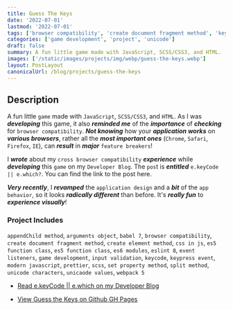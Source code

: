```yaml
---
title: Guess The Keys
date: '2022-07-01'
lastmod: '2022-07-01'
tags: ['browser compatibility', 'create document fragment method', 'keycode', 'unicode']
categories: ['game development', 'project', 'unicode']
draft: false
summary: A fun little game made with JavaScript, SCSS/CSS3, and HTML.
images: ['/static/images/projects/img/webp/guess-the-keys.webp']
layout: PostLayout
canonicalUrl: /blog/projects/guess-the-keys
---
```


## Description

A fun little `game` made with `JavaScript`, `SCSS/CSS3`, and `HTML`. As I was **_developing_** this game, it also **_reminded me_** of the **_importance_** of **_checking_** for `browser compatibility`. **_Not knowing_** how your **_application works_** on **_various browsers_**, rather all the **_most important ones_** (`Chrome`, `Safari`, `Firefox`, `IE`), can **_result_** in **_major_** `feature breakers`!

I **_wrote_** about my `cross browser compatibility` **_experience_** while **_developing_** this `game` on my `Developer Blog`. The `pos`t is **_entitled_** `e.keyCode || e.which?`. You can find the link to the post here.

**_Very recently_**, I **_revamped_** the `application design` and a **_bit_** of the `app behavior`, so it looks **_radically different_** than before. It's **_really fun_** to **_experience visually_**!

### Project Includes

`appendChild method`, `arguments object`, `babel 7`, `browser compatibility`, `create document fragment method`, `create element method`, `css in js`, `es5 function class`, `es5 function class`, `es6 modules`, `eslint 8`, `event listeners`, `game development`, `input validation`, `keycode`, `keypress event`, `modern javascript`, `prettier`, `scss`, `set property method`, `split method`, `unicode characters`, `unicaode values`, `webpack 5`

- [Read e.keyCode || e.which on my Developer Blog](https://www.mariadcampbell.com/blog/e-keycode-e-which/)

- [View Guess the Keys on Github GH Pages](https://interglobalmedia.github.io/guess-the-keys/)
